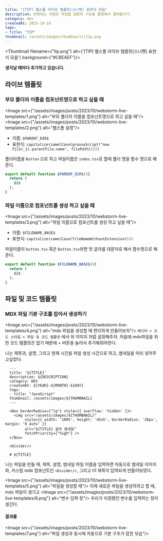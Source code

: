 ```yaml
---
title: "[TIP] 웹스톰 라이브 템플릿(스니펫) 표현식 모음"
description: 반복되는 귀찮은 작업을 IDE의 기능을 활용해서 줄여봅시다.
category: dev
createdAt: 2023-10-19
tags:
- title: "TIP"
thumbnail: /assets/images/thumbnails/tip.png
---
```


<Thumbnail filename={"tip.png"} alt={'[TIP] 웹스톰 라이브 템플릿(스니펫) 표현식 모음'} background={"#C8EAEF"}/>
<Divider/>

<Alert><b>생각날 때마다 추가하고 있습니다.</b></Alert>

## 라이브 템플릿
### 부모 폴더의 이름을 컴포넌트명으로 하고 싶을 때
<Image src={"/assets/images/posts/2023/10/webstorm-live-templates/1.png"} alt="부모 폴더의 이름을 컴포넌트명으로 하고 싶을 때"/>
<Image src={"/assets/images/posts/2023/10/webstorm-live-templates/2.png"} alt="웹스톰 설정"/>
- 이름: `$PARENT_DIR$`
- 표현식: `capitalize(camelCase(groovyScript("new File(_1).parentFile.name", filePath())))`

폴더이름을 `Button` 으로 하고 파일이름은 `index.tsx`로 할때 폴더 명을 함수 명으로 해준다.

```js title="템플릿 텍스트"
export default function $PARENT_DIR$(){
  return (
    $1$
  );
}
```
<Divider/>

### 파일 이름으로 컴포넌트를 생성 하고 싶을 때
<Image src={"/assets/images/posts/2023/10/webstorm-live-templates/3.png"} alt="파일 이름으로 컴포넌트를 생성 하고 싶을 때"/>
- 이름: `$FILENAME_BASE$`
- 표현식: `capitalize(camelCase(fileNameWithoutExtension()))`

파일이름이 `button.tsx` 혹은 `Button.tsx`라면
첫 글자를 대문자로 해서 함수명으로 해준다.

```js
export default function $FILENAME_BASE$(){
  return (
    $1$
  );
}
```

## 파일 및 코드 템플릿

### MDX 파일 기본 구조를 잡아서 생성하기
<Image src={"/assets/images/posts/2023/10/webstorm-live-templates/4.png"} alt="mdx 파일을 생성할 때 편리하게 만들어보자"/>
`에디터 > 코드 스타일 > 파일 및 코드 템플릿` 에서 위 이미지 처럼 설정해주자.
처음에 mdx파일을 위한 코드 템플릿은 없기 때문에 + 버튼을 눌러서 추가해줘야한다.

나는 제목과, 설명, 그리고 현재 시간을 파일 생성 시간으로 하고, 썸네일을 미리 넣어주고싶었다.

```웹스톰-설정
  ---
  title: '${TITLE}'
  description: ${DESCRIPTION}
  category: DEV
  createdAt: ${YEAR}-${MONTH}-${DAY}
  tags:
  - title: "JavaScript"
  thumbnail: /assets/images/${THUMBNAIL}
  ---

  <Box borderRadius={"lg"} style={{ overflow: 'hidden' }}>
    <img src="/assets/images/${THUMBNAIL}"
         style={{ width: '100%', height: '45vh', borderRadius: '20px', margin: '0 auto' }}
         alt="${TITLE} 글의 썸네일"
         fetchPriority={"high"} />
  </Box>

  <Divider/>

  # ${TITLE}
```
나는 파일을 만들 때, 제목, 설명, 썸네일 파일 이름을 입력하면 자동으로 썸네일 이미지와,
커스텀 mdx 컴포넌트인 `<Divider/>`, 그리고 h1 제목이 입력되게 만들어보았다.

<Image src={"/assets/images/posts/2023/10/webstorm-live-templates/5.png"} alt="파일을 생성할 때"/>
이제 새로운 파일을 생성하려고 할 때, mdx 파일이 생기고
<Image src={"/assets/images/posts/2023/10/webstorm-live-templates/6.png"} alt="변수 입력 창"/>
우리가 지정했던 변수를 입력하는 창이 생긴다.

#### 결과물
<Image src={"/assets/images/posts/2023/10/webstorm-live-templates/7.png"} alt="파일 생성과 동시에 자동으로 기본 구조가 잡힌 모습"/>





